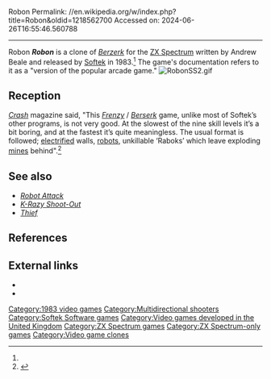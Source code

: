 Robon
Permalink: //en.wikipedia.org/w/index.php?title=Robon&oldid=1218562700
Accessed on: 2024-06-26T16:55:46.560788



------
Robon
{{Infobox video game
|title = Robon
|image = RobonCI.jpg
|programmer = Andrew Beale<ref name="giantlist">{{cite web |last1=Hague |first1=James |title=The Giant List of Classic Game Programmers |url=https://dadgum.com/giantlist/}}</ref>
|publisher = [[Softek Software|Softek]]
|released = [[1983 in video gaming|1983]]
|genre = [[Multidirectional shooter]]
|platforms = [[ZX Spectrum]]
}}
'''''Robon''''' is a clone of ''[[Berzerk (video game)|Berzerk]]'' for the [[ZX Spectrum]] written by Andrew Beale and released by [[Softek Software|Softek]] in 1983.<ref name=giantlist/> The game's documentation refers to it as a "version of the popular arcade game."
[[Image:RobonSS2.gif|right]]

==Reception==
''[[CRASH (magazine)|Crash]]'' magazine said, "This ''[[Frenzy (1982 video game)|Frenzy]]'' / ''[[Berzerk (video game)|Berserk]]'' game, unlike most of Softek’s other programs, is not very good. At the slowest of the nine skill levels it’s a bit boring, and at the fastest it’s quite meaningless. The usual format is followed; [[electricity|electrified]] walls, [[robot]]s, unkillable ‘Raboks’ which leave exploding [[land mine|mines]] behind".<ref>{{cite journal |date=February 1984 |title=Living Guide... |journal=[[CRASH (magazine)|Crash]] |issue=1 |pages=56}}</ref>

==See also==
*''[[Robot Attack]]''
*''[[K-Razy Shoot-Out]]''
*''[[Thief (Apple II game)|Thief]]''

==References==
{{reflist}}

== External links ==
* {{WoS_game|id=0004185}}
* {{internet archive game|zx_Robon_1983_Softek_Software_International}}

{{Softek Software series}}

[[Category:1983 video games]]
[[Category:Multidirectional shooters]]
[[Category:Softek Software games]]
[[Category:Video games developed in the United Kingdom]]
[[Category:ZX Spectrum games]]
[[Category:ZX Spectrum-only games]]
[[Category:Video game clones]]
